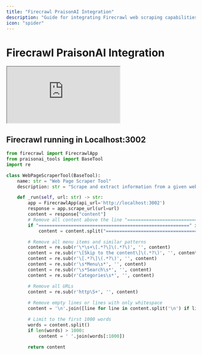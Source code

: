 ```yaml
---
title: "Firecrawl PraisonAI Integration"
description: "Guide for integrating Firecrawl web scraping capabilities with PraisonAI, including custom tool implementation for web page content extraction"
icon: "spider"
---
```


# Firecrawl PraisonAI Integration

<div className="relative w-full aspect-video">
  <iframe
    className="absolute top-0 left-0 w-full h-full"
    src="https://www.youtube.com/embed/UoqUDcLcOYo"
    title="YouTube video player"
    allow="accelerometer; autoplay; clipboard-write; encrypted-media; gyroscope; picture-in-picture"
    allowFullScreen
  ></iframe>
</div>

## Firecrawl running in Localhost:3002

```python
from firecrawl import FirecrawlApp
from praisonai_tools import BaseTool
import re

class WebPageScraperTool(BaseTool):
    name: str = "Web Page Scraper Tool"
    description: str = "Scrape and extract information from a given web page URL."

    def _run(self, url: str) -> str:
        app = FirecrawlApp(api_url='http://localhost:3002')
        response = app.scrape_url(url=url)
        content = response["content"]
        # Remove all content above the line "========================================================"
        if "========================================================" in content:
            content = content.split("========================================================", 1)[1]

        # Remove all menu items and similar patterns
        content = re.sub(r'\*\s+\[.*?\]\(.*?\)', '', content)
        content = re.sub(r'\[Skip to the content\]\(.*?\)', '', content)
        content = re.sub(r'\[.*?\]\(.*?\)', '', content)
        content = re.sub(r'\s*Menu\s*', '', content)
        content = re.sub(r'\s*Search\s*', '', content)
        content = re.sub(r'Categories\s*', '', content)

        # Remove all URLs
        content = re.sub(r'http\S+', '', content)
        
        # Remove empty lines or lines with only whitespace
        content = '\n'.join([line for line in content.split('\n') if line.strip()])

        # Limit to the first 1000 words
        words = content.split()
        if len(words) > 1000:
            content = ' '.join(words[:1000])
        
        return content
```